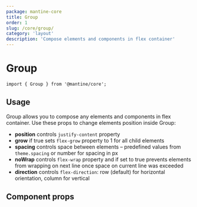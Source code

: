 ```yaml
---
package: mantine-core
title: Group
order: 1
slug: /core/group/
category: 'layout'
description: 'Compose elements and components in flex container'
---
```



# Group

<PageHeader
  source="mantine-core/src/Group/Group.tsx"
  docs="core/Group.mdx"
  package="@mantine/core"
/>

```tsx
import { Group } from '@mantine/core';
```

## Usage

Group allows you to compose any elements and components in flex container.
Use these props to change elements position inside Group:

- **position** controls `justify-content` property
- **grow** if true sets `flex-grow` property to 1 for all child elements
- **spacing** controls space between elements – predefined values from `theme.spacing` or number for spacing in px
- **noWrap** controls `flex-wrap` property and if set to true prevents elements from wrapping on next line once space on current line was exceeded
- **direction** controls `flex-direction`: row (default) for horizontal orientation, column for vertical

<GroupConfigurator />

## Component props

<PropsTable component="Group" />
